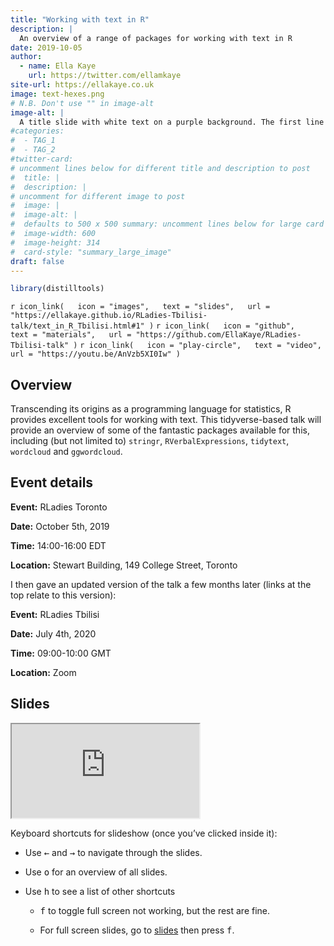 ```yaml
---
title: "Working with text in R"
description: |
  An overview of a range of packages for working with text in R
date: 2019-10-05
author: 
  - name: Ella Kaye
    url: https://twitter.com/ellamkaye
site-url: https://ellakaye.co.uk
image: text-hexes.png
# N.B. Don't use "" in image-alt
image-alt: |
  A title slide with white text on a purple background. The first line says 'Working with text in R'. The second line says 'Ella Kaye' and the third line says 'July 4th, 2020, RLadies Tbilisi'
#categories:
#  - TAG_1
#  - TAG_2
#twitter-card: 
# uncomment lines below for different title and description to post
#  title: |
#  description: |
# uncomment for different image to post
#  image: |
#  image-alt: |
#  defaults to 500 x 500 summary: uncomment lines below for large card
#  image-width: 600 
#  image-height: 314
#  card-style: "summary_large_image" 
draft: false
---
```


```r
library(distilltools)
```

`r icon_link(
  icon = "images",
  text = "slides",
  url = "https://ellakaye.github.io/RLadies-Tbilisi-talk/text_in_R_Tbilisi.html#1"
)`
`r icon_link(
  icon = "github",
  text = "materials",
  url = "https://github.com/EllaKaye/RLadies-Tbilisi-talk"
)`
`r icon_link(
  icon = "play-circle",
  text = "video",
  url = "https://youtu.be/AnVzb5XI0Iw"
)`

## Overview

Transcending its origins as a programming language for statistics, R provides excellent tools for working with text. This tidyverse-based talk will provide an overview of some of the fantastic packages available for this, including (but not limited to) `stringr`, `RVerbalExpressions`, `tidytext`, `wordcloud` and `ggwordcloud`.

## Event details

**Event:** RLadies Toronto

**Date:** October 5th, 2019

**Time:** 14:00-16:00 EDT

**Location:** Stewart Building, 149 College Street, Toronto

I then gave an updated version of the talk a few months later (links at the top relate to this version):

**Event:** RLadies Tbilisi

**Date:** July 4th, 2020

**Time:** 09:00-10:00 GMT

**Location:** Zoom


## Slides

<iframe class="slide-deck ar4x3" src="https://ellakaye.github.io/RLadies-Tbilisi-talk/text_in_R_Tbilisi.html#1" title="Working with text in R slides">
</iframe>

Keyboard shortcuts for slideshow (once you've clicked inside it):

- Use <kbd>←</kbd> and <kbd>→</kbd> to navigate through the slides.

- Use <kbd>o</kbd> for an overview of all slides.

- Use <kbd>h</kbd> to see a list of other shortcuts 
  
  - <kbd>f</kbd> to toggle full screen not working, but the rest are fine.
  
  - For full screen slides, go to [slides](https://ellakaye.github.io/RLadies-Tbilisi-talk/text_in_R_Tbilisi.html#1) then press <kbd>f</kbd>.
